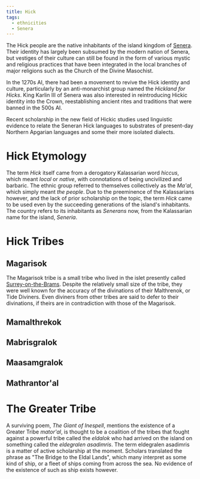 ```yaml
---
title: Hick
tags:
  - ethnicities
  - Senera
---
```


The Hick people are the native inhabitants of the island kingdom of
[Senera](/locations/senera/). Their identity has largely been subsumed by
the modern nation of Senera, but vestiges of their culture can still be found in
the form of various mystic and religious practices that have been integrated in
the local branches of major religions such as the Church of the Divine
Masochist.

In the 1270s AI, there had been a movement to revive the Hick identity and
culture, particularly by an anti-monarchist group named the *Hickland for
Hicks*. King Karlin III of Senera was also interested in reintroducing Hickic
identity into the Crown, reestablishing ancient rites and traditions that were
banned in the 500s AI.

Recent scholarship in the new field of Hickic studies used linguistic evidence
to relate the Seneran Hick languages to substrates of present-day Northern
Apgarian languages and some their more isolated dialects.

# Hick Etymology

The term *Hick* itself came from a derogatory Kalassarian word *hiccus*, which
meant *local* or *native*, with connotations of being uncivilized and barbaric.
The ethnic group referred to themselves collectively as the *Ma'al*, which
simply meant *the people*. Due to the preeminence of the Kalassarians however,
and the lack of prior scholarship on the topic, the term *Hick* came to be used
even by the succeeding generations of the island's inhabitants. The country
refers to its inhabitants as *Senerans* now, from the Kalassarian name for the
island, *Seneria*.

# Hick Tribes

## Magarisok

The Magarisok tribe is a small tribe who lived in the islet presently called
[Surrey-on-the-Brams](/locations/surrey-on-the-brams/). Despite the
relatively small size of the tribe, they were well known for the accuracy of the
divinations of their Malthrenok, or Tide Diviners. Even diviners from other
tribes are said to defer to their divinations, if theirs are in contradiction
with those of the Magarisok.

## Mamalthrekok

## Mabrisgralok

## Maasamgralok

## Mathrantor'al

# The Greater Tribe

A surviving poem, *The Giant of Inespell*, mentions the existence of a Greater
Tribe *mator'al*, is thought to be a coalition of the tribes that fought against
a powerful tribe called the *eldalok* who had arrived on the island on something
called the *eldegralen asadimris*. The term eldegralen asadimris is a matter of
active scholarship at the moment. Scholars translated the phrase as "The Bridge
to the Eldal Lands", which many interpret as some kind of ship, or a fleet of
ships coming from across the sea. No evidence of the existence of such as ship
exists however.
